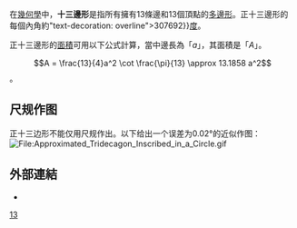 {{infobox polygon
|image= Regular polygon 13 annotated.svg
|edges=13
|S. symbol={13}
|C-D diagram=[[File:CDW_ring.svg|File:CDW_ring.svg]][[File:CDW_13.svg|File:CDW 13.svg]][[File:CDW_dot.svg|File:CDW_dot.svg]]
|angle=152.308
}}

在[[幾何學|幾何學]]中，'''十三邊形'''是指所有擁有13條邊和13個頂點的[[多邊形|多邊形]]。正十三邊形的每個內角約{{nowrap|152.<span style{{=}}"text-decoration: overline">307692</span>}}[[角度|度]]。

正十三邊形的[[面積|面積]]可用以下公式計算，當中邊長為「<math>a</math>」，其面積是「<math>A</math>」。
:<math>A = \frac{13}{4}a^2 \cot \frac{\pi}{13} \approx  13.1858 a^2</math>。

==尺规作图==
正十三边形不能仅用尺规作出。以下给出一个误差为0.02°的近似作图：
[[File:Approximated_Tridecagon_Inscribed_in_a_Circle.gif|File:Approximated_Tridecagon_Inscribed_in_a_Circle.gif]]

== 外部連結 ==
* {{MathWorld|title=Tridecagon|urlname=Tridecagon}} 

{{多邊形}}
[[Category:多邊形|13]]